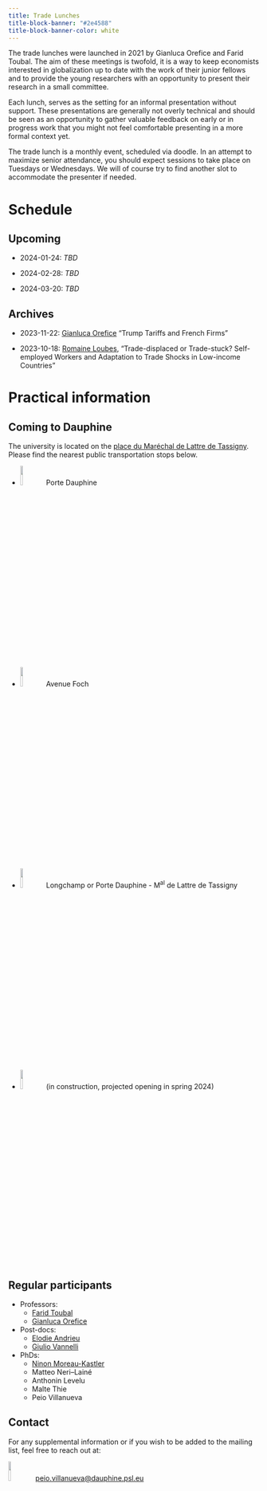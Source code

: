 ```yaml
---
title: Trade Lunches
title-block-banner: "#2e4588"
title-block-banner-color: white
---
```


<!-- Ligther blue #2e4588 -->
<!-- Darker blue "#1c2850" -->

The trade lunches were launched in 2021 by Gianluca Orefice and Farid Toubal.
The aim of these meetings is twofold, it is a way to keep economists interested
in globalization up to date with the work of their junior fellows and to provide
the young researchers with an opportunity to present their research in a small
committee.

Each lunch, serves as the setting for an informal presentation without support.
These presentations are generally not overly technical and should be seen as an
opportunity to gather valuable feedback on early or in progress work that you
might not feel comfortable presenting in a more formal context yet.

The trade lunch is a monthly event, scheduled via doodle. In an attempt to
maximize senior attendance, you should expect sessions to take place on Tuesdays
or Wednesdays. We will of course try to find another slot to accommodate the
presenter if needed.

# Schedule {#sec-sched}

::: {.panel-tabset}

## Upcoming

- 2024-01-24: *TBD*

- 2024-02-28: *TBD*

- 2024-03-20: *TBD*

## Archives

- 2023-11-22: [Gianluca Orefice](https://sites.google.com/site/oreficegianluca/home/) "Trump Tariffs and French Firms"

- 2023-10-18: [Romaine Loubes](https://rloubes.github.io/Website/), "Trade-displaced or Trade-stuck? Self-employed Workers and Adaptation to Trade Shocks in Low-income Countries"

:::

# Practical information

::: {.panel-tabset}

## Coming to Dauphine

The university is located on the [place du Maréchal de Lattre de Tassigny](<https://www.google.fr/maps/place/Universit%C3%A9+Paris+Dauphine-PSL/@48.8701545,2.2551657,15z/data=!3m2!4b1!5s0x47e665599dad468d:0xfe2b8a1bb55dd3f1!4m6!3m5!1s0x47e6655922d250b7:0x3393b4fa95ac9e83!8m2!3d48.8701419!4d2.2736197!16zL20vMGJiMTY5?entry=ttu>). Please find the nearest public transportation stops below.

- ![](http://www.memo-flash.com/upload/552/ligne-2.png){fig-align="left" width=10%}
Porte Dauphine

- ![](https://www.sncf-connect.com/assets/styles/image_scale_width_750/public/media/2021-12/logo-rer-c-redimensionne.jpg){fig-align="left" width=10%}
Avenue Foch

- ![](https://www.bougerenville.com/wp-content/uploads/2019/01/bus-pc-paris.jpg){fig-align="left" width=10%}
Longchamp or Porte Dauphine - M^al^ de Lattre de Tassigny

- ![](https://www.mobilys.net/images/tram/paris/t3b.png){fig-align="left" width=10%}
(in construction, projected opening in spring 2024)

## Regular participants

- Professors:
  + [Farid Toubal](https://faridtoubal.com/)
  + [Gianluca Orefice](https://sites.google.com/site/oreficegianluca/home/)

- Post-docs:
  + [Elodie Andrieu](https://elodieandrieu.github.io/)
  + [Giulio Vannelli](https://www.giuliovannelli.com/)
  
- PhDs:
  + [Ninon Moreau-Kastler](https://ninonmoreaukastler.com/)
  + Matteo Neri--Lainé
  + Anthonin Levelu
  <!-- + Paul-Emile Bernard -->
  + Malte Thie
  + Peio Villanueva

## Contact {#sec-contact}

For any supplemental information or if you wish to be added to the mailing list,
feel free to reach out at:

![](https://openclipart.org/image/2400px/svg_to_png/196965/mono-email.png){fig-align="left" width=10%} <peio.villanueva@dauphine.psl.eu>

:::